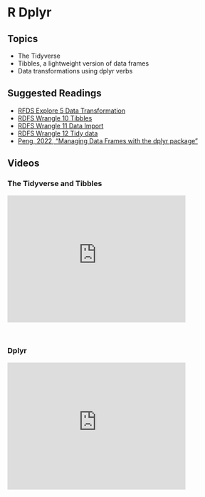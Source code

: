# R Dplyr

## Topics

-   The Tidyverse
-   Tibbles, a lightweight version of data frames
-   Data transformations using dplyr verbs

## Suggested Readings

-   [RFDS Explore 5 Data Transformation](https://r4ds.had.co.nz/transform.html)
-   [RDFS Wrangle 10 Tibbles](https://r4ds.had.co.nz/tibbles.html)
-   [RDFS Wrangle 11 Data Import](https://r4ds.had.co.nz/data-import.html)
-   [RDFS Wrangle 12 Tidy data](https://r4ds.had.co.nz/tidy-data.html)
-   [Peng, 2022, "Managing Data Frames with the dplyr package"](https://bookdown.org/rdpeng/rprogdatascience/managing-data-frames-with-the-dplyr-package.html)

## Videos

### The Tidyverse and Tibbles

<iframe id="kmsembed-1_3tmp8rnp" width="400" height="285" src="https://343772-1.kaf.kaltura.com/embed/secure/iframe/entryId/1_3tmp8rnp/uiConfId/50243942/pbc/353035032/st/0" class="kmsembed" allowfullscreen webkitallowfullscreen mozAllowFullScreen allow="autoplay *; fullscreen *; encrypted-media *" referrerPolicy="no-referrer-when-downgrade" sandbox="allow-downloads allow-forms allow-same-origin allow-scripts allow-top-navigation allow-pointer-lock allow-popups allow-modals allow-orientation-lock allow-popups-to-escape-sandbox allow-presentation allow-top-navigation-by-user-activation" frameborder="0" title="DS 5100 M11 The Tidyverse and Tibbles"></iframe><br />

### Dplyr

<iframe id="kmsembed-1_kbzi36fo" width="400" height="285" src="https://343772-1.kaf.kaltura.com/embed/secure/iframe/entryId/1_kbzi36fo/uiConfId/50243942/pbc/353035032/st/0" class="kmsembed" allowfullscreen webkitallowfullscreen mozAllowFullScreen allow="autoplay *; fullscreen *; encrypted-media *" referrerPolicy="no-referrer-when-downgrade" sandbox="allow-downloads allow-forms allow-same-origin allow-scripts allow-top-navigation allow-pointer-lock allow-popups allow-modals allow-orientation-lock allow-popups-to-escape-sandbox allow-presentation allow-top-navigation-by-user-activation" frameborder="0" title="DS 5100 M11 Dplyr"></iframe><br />
